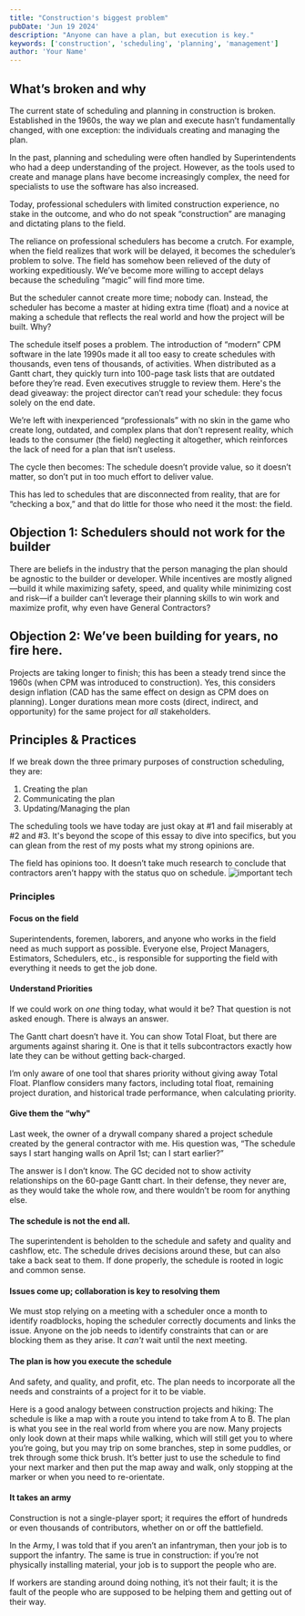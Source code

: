 ```yaml
---
title: "Construction's biggest problem"
pubDate: 'Jun 19 2024'
description: "Anyone can have a plan, but execution is key."
keywords: ['construction', 'scheduling', 'planning', 'management']
author: 'Your Name' 
---
```


## What’s broken and why

The current state of scheduling and planning in construction is broken. Established in the 1960s, the way we plan and execute hasn’t fundamentally changed, with one exception: the individuals creating and managing the plan. 

In the past, planning and scheduling were often handled by Superintendents who had a deep understanding of the project. However, as the tools used to create and manage plans have become increasingly complex, the need for specialists to use the software has also increased.

Today, professional schedulers with limited construction experience, no stake in the outcome, and who do not speak “construction” are managing and dictating plans to the field.

The reliance on professional schedulers has become a crutch. For example, when the field realizes that work will be delayed, it becomes the scheduler’s problem to solve. The field has somehow been relieved of the duty of working expeditiously. We’ve become more willing to accept delays because the scheduling “magic” will find more time.

But the scheduler cannot create more time; nobody can. Instead, the scheduler has become a master at hiding extra time (float) and a novice at making a schedule that reflects the real world and how the project will be built. Why?

The schedule itself poses a problem. The introduction of “modern” CPM software in the late 1990s made it all too easy to create schedules with thousands, even tens of thousands, of activities. When distributed as a Gantt chart, they quickly turn into 100-page task lists that are outdated before they’re read. Even executives struggle to review them. Here's the dead giveaway: the project director can’t read your schedule: they focus solely on the end date.

We’re left with inexperienced “professionals” with no skin in the game who create long, outdated, and complex plans that don’t represent reality, which leads to the consumer (the field) neglecting it altogether, which reinforces the lack of need for a plan that isn’t useless. 

The cycle then becomes: The schedule doesn’t provide value, so it doesn’t matter, so don’t put in too much effort to deliver value. 

This has led to schedules that are disconnected from reality, that are for “checking a box,” and that do little for those who need it the most: the field.‍

## Objection 1: Schedulers should not work for the builder
There are beliefs in the industry that the person managing the plan should be agnostic to the builder or developer. While incentives are mostly aligned—build it while maximizing safety, speed, and quality while minimizing cost and risk—if a builder can’t leverage their planning skills to win work and maximize profit, why even have General Contractors?

## Objection 2: We’ve been building for years, no fire here.
Projects are taking longer to finish; this has been a steady trend since the 1960s (when CPM was introduced to construction). Yes, this considers design inflation (CAD has the same effect on design as CPM does on planning). Longer durations mean more costs (direct, indirect, and opportunity) for the same project for *all* stakeholders.

## Principles & Practices
If we break down the three primary purposes of construction scheduling, they are:
1. Creating the plan
2. Communicating the plan
3. Updating/Managing the plan

The scheduling tools we have today are just okay at #1 and fail miserably at #2 and #3. It's beyond the scope of this essay to dive into specifics, but you can glean from the rest of my posts what my strong opinions are.

The field has opinions too. It doesn’t take much research to conclude that contractors aren’t happy with the status quo on schedule.
![important tech](/images/important_Tech.png)


### Principles
#### Focus on the field
Superintendents, foremen, laborers, and anyone who works in the field need as much support as possible. Everyone else, Project Managers, Estimators, Schedulers, etc., is responsible for supporting the field with everything it needs to get the job done.

#### Understand Priorities
 If we could work on *one* thing today, what would it be? That question is not asked enough. There is always an answer. 

The Gantt chart doesn’t have it. You can show Total Float, but there are arguments against sharing it. One is that it tells subcontractors exactly how late they can be without getting back-charged.

I’m only aware of one tool that shares priority without giving away Total Float. Planflow considers many factors, including total float, remaining project duration, and historical trade performance, when calculating priority.

#### Give them the “why"
Last week, the owner of a drywall company shared a project schedule created by the general contractor with me. His question was, “The schedule says I start hanging walls on April 1st; can I start earlier?”

The answer is I don’t know. The GC decided not to show activity relationships on the 60-page Gantt chart. In their defense, they never are, as they would take the whole row, and there wouldn’t be room for anything else. 

#### The schedule is not the end all.
 The superintendent is beholden to the schedule and safety and quality and cashflow, etc. The schedule drives decisions around these, but can also take a back seat to them. If done properly, the schedule is rooted in logic and common sense.

#### Issues come up; collaboration is key to resolving them
We must stop relying on a meeting with a scheduler once a month to identify roadblocks, hoping the scheduler correctly documents and links the issue. Anyone on the job needs to identify constraints that can or are blocking them as they arise. It *can't* wait until the next meeting.

#### The plan is how you execute the schedule
And safety, and quality, and profit, etc. The plan needs to incorporate all the needs and constraints of a project for it to be viable. 

Here is a good analogy between construction projects and hiking: The schedule is like a map with a route you intend to take from A to B. The plan is what you see in the real world from where you are now. Many projects only look down at their maps while walking, which will still get you to where you’re going, but you may trip on some branches, step in some puddles, or trek through some thick brush. It’s better just to use the schedule to find your next marker and then put the map away and walk, only stopping at the marker or when you need to re-orientate.

#### It takes an army
Construction is not a single-player sport; it requires the effort of hundreds or even thousands of contributors, whether on or off the battlefield. 

In the Army, I was told that if you aren’t an infantryman, then your job is to support the infantry. The same is true in construction: if you’re not physically installing material, your job is to support the people who are.

If workers are standing around doing nothing, it’s not their fault; it is the fault of the people who are supposed to be helping them and getting out of their way.